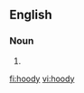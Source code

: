 ==English==

===Noun===
{{en-noun|hoodies}}

# {{alternative spelling of|hoodie}}

[[fi:hoody]]
[[vi:hoody]]